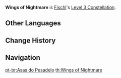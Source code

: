 {{Constellation Infobox
|image       = Constellation Wings of Nightmare.png
|description = Increases the Level of [[Nightrider]] by 3.<br />Maximum upgrade level is 15.
|level       = 3
|character   = Fischl
|utility1    = Talent Level Increase
|utility2    = Elemental Skill Level Increase
}}
'''Wings of Nightmare''' is [[Fischl]]'s [[Level 3 Constellation]].
<!--
==Gameplay Notes==
-->

==Other Languages==
{{Other Languages
|en      = Wings of Nightmare
|zhs     = 渊色黑翼
|zhs_rm  = Yuān sè hēi yì
|zht     = 淵色黑翼
|zht_rm  = Yuān sè hēi yì
|zh_tl   = 
|ja      = 黒き翼
|ja_rm   = Kuroki Tsubasa
|ja_tl   = Black Wings
|ko      = 심연색의 검은 날개
|ko_rm   = Simyeonsaek-ui Geomeun Nalgae
|ko_tl   = Abyssal Black Wing
|es      = Alas sombrías
|es_tl   = Gloomy Wings
|fr      = Ailes noires de l'Abîme
|fr_tl   = Black Wings of the Abyss
|ru      = Крылья цвета бездны
|ru_tl   = 
|th      = Wings of Nightmare
|vi      = Đôi Cánh Đen Huyền
|vi_tl   = Pitch-Black Wings
|de      = Tiefschwarze Flügel
|de_tl   = Pitch-Black Wings
|id      = Wings of Nightmare
|pt      = Asas do Pesadelo
|pt_tl   = Wings of Nightmare
}}

==Change History==
{{Change History|1.0}}

==Navigation==
{{Talent Navbox|Fischl}}
[[pt-br:Asas do Pesadelo]]
[[th:Wings of Nightmare]]